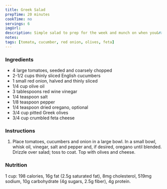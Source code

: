 ```yaml
---
title: Greek Salad
prepTime: 20 minutes
cookTime: no
servings: 6
imgUrl:
description: Simple salad to prep for the week and munch on when you&#x27;re hungry
notes:
tags: [tomato, cucumber, red onion, olives, feta]
---
```


### Ingredients

- 4 large tomatoes, seeded and coarsely chopped
- 2-1/2 cups thinly sliced English cucumbers
- 1 small red onion, halved and thinly sliced
- 1/4 cup olive oil
- 3 tablespoons red wine vinegar
- 1/4 teaspoon salt
- 1/8 teaspoon pepper
- 1/4 teaspoon dried oregano, optional
- 3/4 cup pitted Greek olives
- 3/4 cup crumbled feta cheese

### Instructions

1. Place tomatoes, cucumbers and onion in a large bowl. In a small bowl, whisk oil, vinegar, salt and pepper and, if desired, oregano until blended. Drizzle over salad; toss to coat. Top with olives and cheese.

### Nutrition

1 cup: 198 calories, 16g fat (2.5g saturated fat), 8mg cholesterol, 519mg sodium, 10g carbohydrate (4g sugars, 2.5g fiber), 4g protein.
